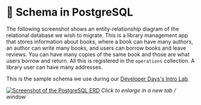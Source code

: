 
# 📘 Schema in PostgreSQL

The following screenshot shows an entity-relationship diagram of the relational database we wish to migrate. This is a library management app that stores information about books, where a book can have many authors, an author can write many books, and users can borrow books and leave reviews. You can have many copies of the same book and those are what users borrow and return. All this is registered in the `operations` collection. A library user can have many addresses.

This is the sample schema we use during our [Developer Days's Intro Lab](https://mongodb-developer.github.io/intro-lab/docs/importing-data/intro).

[![Screenshot of the PostgreSQL ERD](/img/30-image-001.png)](/img/30-image-001.png)
_Click to enlarge in a new tab / window_